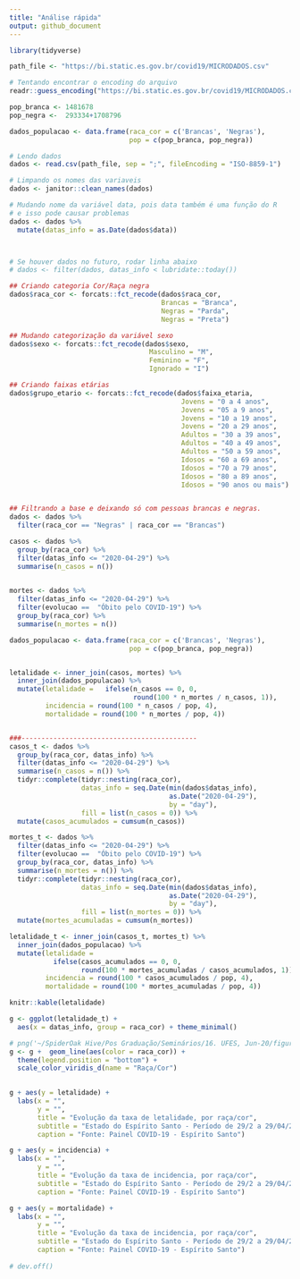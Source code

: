 ```yaml
---
title: "Análise rápida"
output: github_document
---
```


```r
library(tidyverse)

path_file <- "https://bi.static.es.gov.br/covid19/MICRODADOS.csv"

# Tentando encontrar o encoding do arquivo
readr::guess_encoding("https://bi.static.es.gov.br/covid19/MICRODADOS.csv")

pop_branca <- 1481678 
pop_negra <-  293334+1708796

dados_populacao <- data.frame(raca_cor = c('Brancas', 'Negras'), 
                              pop = c(pop_branca, pop_negra))

# Lendo dados
dados <- read.csv(path_file, sep = ";", fileEncoding = "ISO-8859-1")

# Limpando os nomes das variaveis
dados <- janitor::clean_names(dados)

# Mudando nome da variável data, pois data também é uma função do R 
# e isso pode causar problemas
dados <- dados %>% 
  mutate(datas_info = as.Date(dados$data)) 



# Se houver dados no futuro, rodar linha abaixo
# dados <- filter(dados, datas_info < lubridate::today())

## Criando categoria Cor/Raça negra
dados$raca_cor <- forcats::fct_recode(dados$raca_cor, 
                                      Brancas = "Branca",         
                                      Negras = "Parda",
                                      Negras = "Preta")

## Mudando categorização da variável sexo
dados$sexo <- forcats::fct_recode(dados$sexo,
                                   Masculino = "M",
                                   Feminino = "F",
                                   Ignorado = "I")

## Criando faixas etárias
dados$grupo_etario <- forcats::fct_recode(dados$faixa_etaria,
                                           Jovens = "0 a 4 anos",
                                           Jovens = "05 a 9 anos",
                                           Jovens = "10 a 19 anos",
                                           Jovens = "20 a 29 anos",
                                           Adultos = "30 a 39 anos",
                                           Adultos = "40 a 49 anos",
                                           Adultos = "50 a 59 anos",
                                           Idosos = "60 a 69 anos",
                                           Idosos = "70 a 79 anos",
                                           Idosos = "80 a 89 anos",
                                           Idosos = "90 anos ou mais")


## Filtrando a base e deixando só com pessoas brancas e negras.
dados <- dados %>% 
  filter(raca_cor == "Negras" | raca_cor == "Brancas")
```


```r
casos <- dados %>%
  group_by(raca_cor) %>%
  filter(datas_info <= "2020-04-29") %>%
  summarise(n_casos = n()) 
  

mortes <- dados %>% 
  filter(datas_info <= "2020-04-29") %>%
  filter(evolucao ==  "Óbito pelo COVID-19") %>%
  group_by(raca_cor) %>%
  summarise(n_mortes = n()) 

dados_populacao <- data.frame(raca_cor = c('Brancas', 'Negras'), 
                              pop = c(pop_branca, pop_negra))


letalidade <- inner_join(casos, mortes) %>%
  inner_join(dados_populacao) %>%
  mutate(letalidade =   ifelse(n_casos == 0, 0, 
                               round(100 * n_mortes / n_casos, 1)), 
         incidencia = round(100 * n_casos / pop, 4), 
         mortalidade = round(100 * n_mortes / pop, 4))


###--------------------------------------------
casos_t <- dados %>%
  group_by(raca_cor, datas_info) %>%
  filter(datas_info <= "2020-04-29") %>%
  summarise(n_casos = n()) %>%
  tidyr::complete(tidyr::nesting(raca_cor), 
                  datas_info = seq.Date(min(dados$datas_info),
                                        as.Date("2020-04-29"), 
                                        by = "day"), 
                  fill = list(n_casos = 0)) %>%
  mutate(casos_acumulados = cumsum(n_casos))

mortes_t <- dados %>% 
  filter(datas_info <= "2020-04-29") %>%
  filter(evolucao ==  "Óbito pelo COVID-19") %>%
  group_by(raca_cor, datas_info) %>%
  summarise(n_mortes = n()) %>%
  tidyr::complete(tidyr::nesting(raca_cor), 
                  datas_info = seq.Date(min(dados$datas_info),
                                        as.Date("2020-04-29"), 
                                        by = "day"), 
                  fill = list(n_mortes = 0)) %>%
  mutate(mortes_acumuladas = cumsum(n_mortes))

letalidade_t <- inner_join(casos_t, mortes_t) %>%
  inner_join(dados_populacao) %>%
  mutate(letalidade = 
           ifelse(casos_acumulados == 0, 0, 
                  round(100 * mortes_acumuladas / casos_acumulados, 1)), 
         incidencia = round(100 * casos_acumulados / pop, 4), 
         mortalidade = round(100 * mortes_acumuladas / pop, 4))

```

```r
knitr::kable(letalidade)
```

```r
g <- ggplot(letalidade_t) + 
  aes(x = datas_info, group = raca_cor) + theme_minimal() 

# png('~/SpiderOak Hive/Pos Graduação/Seminários/16. UFES, Jun-20/figuras/mortes_grid.png', width = 600, height = 400)
g <- g +  geom_line(aes(color = raca_cor)) +
  theme(legend.position = "bottom") +
  scale_color_viridis_d(name = "Raça/Cor")
  

g + aes(y = letalidade) + 
  labs(x = "", 
       y = "", 
       title = "Evolução da taxa de letalidade, por raça/cor",
       subtitle = "Estado do Espírito Santo - Período de 29/2 a 29/04/2020",
       caption = "Fonte: Painel COVID-19 - Espírito Santo")

g + aes(y = incidencia) + 
  labs(x = "", 
       y = "", 
       title = "Evolução da taxa de incidencia, por raça/cor",
       subtitle = "Estado do Espírito Santo - Período de 29/2 a 29/04/2020",
       caption = "Fonte: Painel COVID-19 - Espírito Santo")

g + aes(y = mortalidade) + 
  labs(x = "", 
       y = "", 
       title = "Evolução da taxa de incidencia, por raça/cor",
       subtitle = "Estado do Espírito Santo - Período de 29/2 a 29/04/2020",
       caption = "Fonte: Painel COVID-19 - Espírito Santo")
  
# dev.off()
```